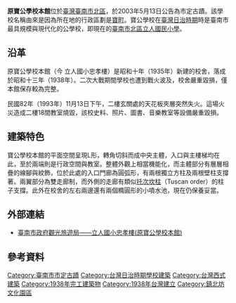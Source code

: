 {{tw monument
|name=原寶公學校本館
|formername=
|image=臺南第二公學校（寶公學校）.jpg
|imagename=
|othername=臺南市北區立人國民小學忠孝樓{{r|傅}}
|formalname=
|level=直轄市定古蹟
|class=日治建築
|date=2003年5月13日
|time={{JPN}}昭和十三年（1938年）
|location={{TWN}}臺南市北區西門路三段41號
|website=[http://www.lines.tn.edu.tw/ www.lines.tn.edu.tw]
| coordinates = {{coord|23.000874|N|120.201684|E|format=dms|display=inline,title|scale:10000}}
| pushpin_map =  Taiwan Tainan
| reg_url =https://nchdb.boch.gov.tw/assets/overview/monument/20030513000013
}}
'''原寶公學校本館'''位於[[臺灣|臺灣]][[臺南市|臺南市]][[北區_(臺南市)|北區]]，於2003年5月13日公告為市定古蹟{{r|文}}。該學校名稱由來是因為所在地的行政區劃是[[寶町_(台南市)|寶町]]{{r|王}}{{r|寶|page=18}}。寶公學校在[[臺灣日治時期|臺灣日治時期]]時是臺南市最具規模與現代化的公學校，即現在的[[臺南市北區立人國民小學|臺南市北區立人國民小學]]{{r|傅}}。

== 沿革 ==
原寶公學校本館（今 立人國小忠孝樓）是昭和十年（1935年）新建的校舍，落成於昭和十三年（1938年）{{r|寶|page=16}}。二次大戰期間學校也遭到戰火波及，校舍嚴重毀損，僅本館保存較為完整{{r|寶|page=17}}。

民國82年（1993年）11月13日下午，二樓玄關處的天花板夾層突然失火{{r|寶|page=17}}。這場火災造成二樓18間教室燒毀，該校史料、照片、圖書、音樂教室等設備嚴重毀損{{r|寶|page=17}}。

== 建築特色 ==
寶公學校本館的平面空間呈現L形，轉角切斜而成中央主體，入口與主樓梯均在此，至於兩端則是行政空間與教室{{r|傅}}。整體外觀上相當機能化，而主體部分有層層相疊的線腳與紋飾，位於此處的入口門廊為圓弧形，有兩根獨立方柱及兩根壁柱支撐著{{r|傅}}。兩翼部分為雙走廊制，而外側的走廊有類似[[托次坎柱|托次坎柱]]（Tuscan order）的柱子支撐{{r|傅}}。此外在校舍的左右兩邊還有兩個橢圓形的小噴水池，現在仍保養妥當{{r|王}}。

== 外部連結 ==
*[https://www.twtainan.net/zh-tw/Attractions/Detail/761/%E7%AB%8B%E4%BA%BA%E5%9C%8B%E5%B0%8F%E5%BF%A0%E5%AD%9D%E6%A8%93-%E5%8E%9F%E5%AF%B6%E5%85%AC%E5%AD%B8%E6%A0%A1%E6%9C%AC%E9%A4%A8- 臺南市政府觀光旅遊局——立人國小忠孝樓(原寶公學校本館)] {{Wayback|url=https://www.twtainan.net/zh-tw/Attractions/Detail/761/%E7%AB%8B%E4%BA%BA%E5%9C%8B%E5%B0%8F%E5%BF%A0%E5%AD%9D%E6%A8%93-%E5%8E%9F%E5%AF%B6%E5%85%AC%E5%AD%B8%E6%A0%A1%E6%9C%AC%E9%A4%A8- |date=20190502081612 }}

== 參考資料 ==
{{reflist|refs=
<ref name="王">{{cite book|author=王浩一 |title=《黑瓦與老樹》 |publisher=心靈工坊文化 |location=台北市 |isbn=978-986-80248-3-0 |pages=頁262、263|date=2010-08}}</ref>
<ref name="傅">{{cite book|author=傅朝卿 |title=《台南市古蹟與歷史建築總覽》 |publisher=台灣建築與文化資產出版社 |location=台南市 |isbn=957-30880-4-5 |pages=頁245|date=2001-11}}</ref>
<ref name="寶">{{cite book|author=徐裕健、林正雄、曾國棟、呂俊儀、李樹宜 撰稿|title=《台南市市定古蹟原寶公學校本館修復調查研究計畫》 |publisher=臺南市政府文化觀光局 |isbn=978-986-01-2163-6 |date=2007-11 }}</ref>
<ref name="文">[https://nchdb.boch.gov.tw/assets/advanceSearch/monument/20030513000013 原寶公學校本館] {{Wayback|url=https://nchdb.boch.gov.tw/assets/advanceSearch/monument/20030513000013 |date=20190502053315 }}.文化部文化資產局</ref>
}}

{{臺南市古蹟}}
{{台灣直轄市定古蹟}}

[[Category:臺南市市定古蹟|Category:臺南市市定古蹟]]
[[Category:台灣日治時期學校建築|Category:台灣日治時期學校建築]]
[[Category:台灣西式建築|Category:台灣西式建築]]
[[Category:1938年完工建築物|Category:1938年完工建築物]]
[[Category:1938年台灣建立|Category:1938年台灣建立]]
[[Category:鎮北坊文化園區|Category:鎮北坊文化園區]]